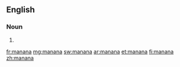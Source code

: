 ==English==

===Noun===
{{en-noun|-}}

# {{alternative spelling of|mañana}}

[[fr:manana]]
[[mg:manana]]
[[sw:manana]]
[[ar:manana]]
[[et:manana]]
[[fi:manana]]
[[zh:manana]]